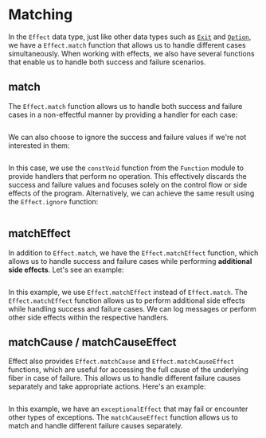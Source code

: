 # Matching

In the `Effect` data type, just like other data types such as [`Exit`](../data-types/exit#matching) and [`Option`](../data-types/option#matching), we have a `Effect.match` function that allows us to handle different cases simultaneously. When working with effects, we also have several functions that enable us to handle both success and failure scenarios.

## match

The `Effect.match` function allows us to handle both success and failure cases in a non-effectful manner by providing a handler for each case:

```ts file=<rootDir>/src/guide/error-management/matching/match.ts

```

We can also choose to ignore the success and failure values if we're not interested in them:

```ts /never, void/ file=<rootDir>/src/guide/error-management/matching/ignore-constVoid.ts

```

In this case, we use the `constVoid` function from the `Function` module to provide handlers that perform no operation. This effectively discards the success and failure values and focuses solely on the control flow or side effects of the program. Alternatively, we can achieve the same result using the `Effect.ignore` function:

```ts /never, void/ file=<rootDir>/src/guide/error-management/matching/ignore.ts

```

## matchEffect

In addition to `Effect.match`, we have the `Effect.matchEffect` function, which allows us to handle success and failure cases while performing **additional side effects**. Let's see an example:

```ts file=<rootDir>/src/guide/error-management/matching/matchEffect.ts

```

In this example, we use `Effect.matchEffect` instead of `Effect.match`. The `Effect.matchEffect` function allows us to perform additional side effects while handling success and failure cases. We can log messages or perform other side effects within the respective handlers.

## matchCause / matchCauseEffect

Effect also provides `Effect.matchCause` and `Effect.matchCauseEffect` functions, which are useful for accessing the full cause of the underlying fiber in case of failure. This allows us to handle different failure causes separately and take appropriate actions. Here's an example:

```ts file=<rootDir>/src/guide/error-management/matching/matchCauseEffect.ts

```

In this example, we have an `exceptionalEffect` that may fail or encounter other types of exceptions. The `matchCauseEffect` function allows us to match and handle different failure causes separately.
